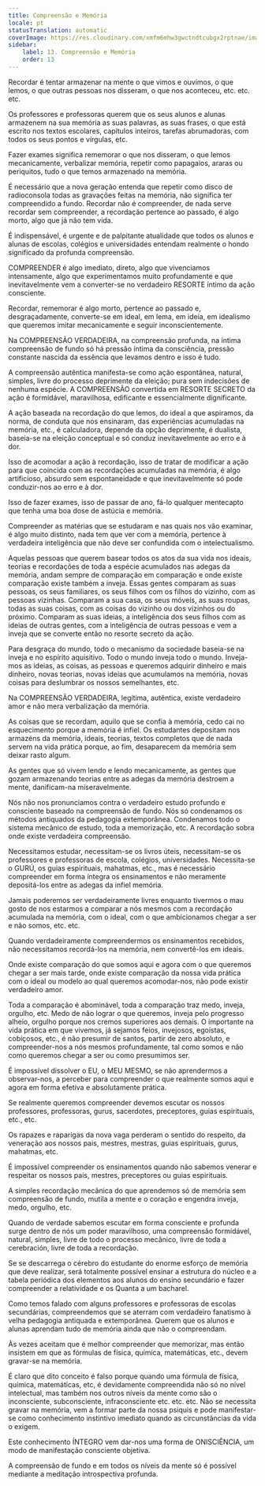 ```yaml
---
title: Compreensão e Memória
locale: pt
statusTranslation: automatic
coverImage: https://res.cloudinary.com/xmfm6mhw3gwctndtcubgx2rptnae/image/upload/v1740337243/small_cover_educacion_fundamental_a051170f1c.webp
sidebar:
    label: 13. Compreensão e Memória
    order: 13
---
```

Recordar é tentar armazenar na mente o que vimos e ouvimos, o que lemos, o que outras pessoas nos disseram, o que nos aconteceu, etc. etc. etc.

Os professores e professoras querem que os seus alunos e alunas armazenem na sua memória as suas palavras, as suas frases, o que está escrito nos textos escolares, capítulos inteiros, tarefas abrumadoras, com todos os seus pontos e vírgulas, etc.

Fazer exames significa rememorar o que nos disseram, o que lemos mecanicamente, verbalizar memória, repetir como papagaios, araras ou periquitos, tudo o que temos armazenado na memória.

É necessário que a nova geração entenda que repetir como disco de radioconsola todas as gravações feitas na memória, não significa ter compreendido a fundo. Recordar não é compreender, de nada serve recordar sem compreender, a recordação pertence ao passado, é algo morto, algo que já não tem vida.

É indispensável, é urgente e de palpitante atualidade que todos os alunos e alunas de escolas, colégios e universidades entendam realmente o hondo significado da profunda compreensão.

COMPREENDER é algo imediato, direto, algo que vivenciamos intensamente, algo que experimentamos muito profundamente e que inevitavelmente vem a converter-se no verdadeiro RESORTE íntimo da ação consciente.

Recordar, rememorar é algo morto, pertence ao passado e, desgraçadamente, converte-se em ideal, em lema, em ideia, em idealismo que queremos imitar mecanicamente e seguir inconscientemente.

Na COMPREENSÃO VERDADEIRA, na compreensão profunda, na íntima compreensão de fundo só há pressão íntima da consciência, pressão constante nascida da essência que levamos dentro e isso é tudo.

A compreensão autêntica manifesta-se como ação espontânea, natural, simples, livre do processo deprimente da eleição; pura sem indecisões de nenhuma espécie. A COMPREENSÃO convertida em RESORTE SECRETO da ação é formidável, maravilhosa, edificante e essencialmente dignificante.

A ação baseada na recordação do que lemos, do ideal a que aspiramos, da norma, de conduta que nos ensinaram, das experiências acumuladas na memória, etc., é calculadora, depende da opção deprimente, é dualista, baseia-se na eleição conceptual e só conduz inevitavelmente ao erro e à dor.

Isso de acomodar a ação à recordação, isso de tratar de modificar a ação para que coincida com as recordações acumuladas na memória, é algo artificioso, absurdo sem espontaneidade e que inevitavelmente só pode conduzir-nos ao erro e à dor.

Isso de fazer exames, isso de passar de ano, fá-lo qualquer mentecapto que tenha uma boa dose de astúcia e memória.

Compreender as matérias que se estudaram e nas quais nos vão examinar, é algo muito distinto, nada tem que ver com a memória, pertence à verdadeira inteligência que não deve ser confundida com o intelectualismo.

Aquelas pessoas que querem basear todos os atos da sua vida nos ideais, teorias e recordações de toda a espécie acumulados nas adegas da memória, andam sempre de comparação em comparação e onde existe comparação existe também a inveja. Essas gentes comparam as suas pessoas, os seus familiares, os seus filhos com os filhos do vizinho, com as pessoas vizinhas. Comparam a sua casa, os seus móveis, as suas roupas, todas as suas coisas, com as coisas do vizinho ou dos vizinhos ou do próximo. Comparam as suas ideias, a inteligência dos seus filhos com as ideias de outras gentes, com a inteligência de outras pessoas e vem a inveja que se converte então no resorte secreto da ação.

Para desgraça do mundo, todo o mecanismo da sociedade baseia-se na inveja e no espírito aquisitivo. Todo o mundo inveja todo o mundo. Inveja-mos as ideias, as coisas, as pessoas e queremos adquirir dinheiro e mais dinheiro, novas teorias, novas ideias que acumulamos na memória, novas coisas para deslumbrar os nossos semelhantes, etc.

Na COMPREENSÃO VERDADEIRA, legítima, autêntica, existe verdadeiro amor e não mera verbalização da memória.

As coisas que se recordam, aquilo que se confia à memória, cedo cai no esquecimento porque a memória é infiel. Os estudantes depositam nos armazéns da memória, ideais, teorias, textos completos que de nada servem na vida prática porque, ao fim, desaparecem da memória sem deixar rasto algum.

As gentes que só vivem lendo e lendo mecanicamente, as gentes que gozam armazenando teorias entre as adegas da memória destroem a mente, danificam-na miseravelmente.

Nós não nos pronunciamos contra o verdadeiro estudo profundo e consciente baseado na compreensão de fundo. Nós só condenamos os métodos antiquados da pedagogia extemporânea. Condenamos todo o sistema mecânico de estudo, toda a memorização, etc. A recordação sobra onde existe verdadeira compreensão.

Necessitamos estudar, necessitam-se os livros úteis, necessitam-se os professores e professoras de escola, colégios, universidades. Necessita-se o GURÚ, os guias espirituais, mahatmas, etc., mas é necessário compreender em forma íntegra os ensinamentos e não meramente depositá-los entre as adegas da infiel memória.

Jamais poderemos ser verdadeiramente livres enquanto tivermos o mau gosto de nos estarmos a comparar a nós mesmos com a recordação acumulada na memória, com o ideal, com o que ambicionamos chegar a ser e não somos, etc. etc.

Quando verdadeiramente compreendermos os ensinamentos recebidos, não necessitamos recordá-los na memória, nem convertê-los em ideais.

Onde existe comparação do que somos aqui e agora com o que queremos chegar a ser mais tarde, onde existe comparação da nossa vida prática com o ideal ou modelo ao qual queremos acomodar-nos, não pode existir verdadeiro amor.

Toda a comparação é abominável, toda a comparação traz medo, inveja, orgulho, etc. Medo de não lograr o que queremos, inveja pelo progresso alheio, orgulho porque nos cremos superiores aos demais. O importante na vida prática em que vivemos, já sejamos feios, invejosos, egoístas, cobiçosos, etc., é não presumir de santos, partir de zero absoluto, e compreender-nos a nós mesmos profundamente, tal como somos e não como queremos chegar a ser ou como presumimos ser.

É impossível dissolver o EU, o MEU MESMO, se não aprendermos a observar-nos, a perceber para compreender o que realmente somos aqui e agora em forma efetiva e absolutamente prática.

Se realmente queremos compreender devemos escutar os nossos professores, professoras, gurus, sacerdotes, preceptores, guias espirituais, etc., etc.

Os rapazes e raparigas da nova vaga perderam o sentido do respeito, da veneração aos nossos pais, mestres, mestras, guias espirituais, gurus, mahatmas, etc.

É impossível compreender os ensinamentos quando não sabemos venerar e respeitar os nossos pais, mestres, preceptores ou guias espirituais.

A simples recordação mecânica do que aprendemos só de memória sem compreensão de fundo, mutila a mente e o coração e engendra inveja, medo, orgulho, etc.

Quando de verdade sabemos escutar em forma consciente e profunda surge dentro de nós um poder maravilhoso, uma compreensão formidável, natural, simples, livre de todo o processo mecânico, livre de toda a cerebración, livre de toda a recordação.

Se se descarrega o cérebro do estudante do enorme esforço de memória que deve realizar, será totalmente possível ensinar a estrutura do núcleo e a tabela periódica dos elementos aos alunos do ensino secundário e fazer compreender a relatividade e os Quanta a um bacharel.

Como temos falado com alguns professores e professoras de escolas secundárias, compreendemos que se aterram com verdadeiro fanatismo à velha pedagogia antiquada e extemporânea. Querem que os alunos e alunas aprendam tudo de memória ainda que não o compreendam.

Às vezes aceitam que é melhor compreender que memorizar, mas então insistem em que as fórmulas de física, química, matemáticas, etc., devem gravar-se na memória.

É claro que dito conceito é falso porque quando uma fórmula de física, química, matemáticas, etc, é devidamente compreendida não só no nível intelectual, mas também nos outros níveis da mente como são o inconsciente, subconsciente, infraconsciente etc. etc. etc. Não se necessita gravar na memória, vem a formar parte da nossa psiquis e pode manifestar-se como conhecimento instintivo imediato quando as circunstâncias da vida o exigem.

Este conhecimento ÍNTEGRO vem dar-nos uma forma de ONISCIÊNCIA, um modo de manifestação consciente objetiva.

A compreensão de fundo e em todos os níveis da mente só é possível mediante a meditação introspectiva profunda.

